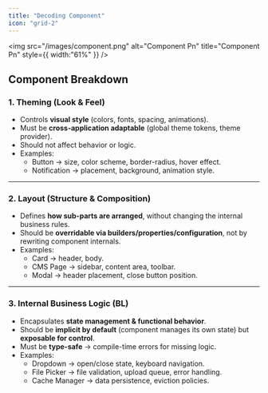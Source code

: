 ```yaml
---
title: "Decoding Component"
icon: "grid-2"
---
```


<img
  src="/images/component.png"
  alt="Component Pn"
  title="Component Pn"
  style={{ width:"61%" }}
/>

## Component Breakdown

### 1. **Theming (Look & Feel)**

- Controls **visual style** (colors, fonts, spacing, animations).
- Must be **cross-application adaptable** (global theme tokens, theme provider).
- Should not affect behavior or logic.
- Examples:
  - Button → size, color scheme, border-radius, hover effect.
  - Notification → placement, background, animation style.

---

### 2. **Layout (Structure & Composition)**

- Defines **how sub-parts are arranged**, without changing the internal business rules.
- Should be **overridable via builders/properties/configuration**, not by rewriting component internals.
- Examples:
  - Card → header, body.
  - CMS Page → sidebar, content area, toolbar.
  - Modal → header placement, close button position.

---

### 3. **Internal Business Logic (BL)**

- Encapsulates **state management & functional behavior**.
- Should be **implicit by default** (component manages its own state) but **exposable for control**.
- Must be **type-safe** → compile-time errors for missing logic.
- Examples:
  - Dropdown → open/close state, keyboard navigation.
  - File Picker → file validation, upload queue, error handling.
  - Cache Manager → data persistence, eviction policies.
